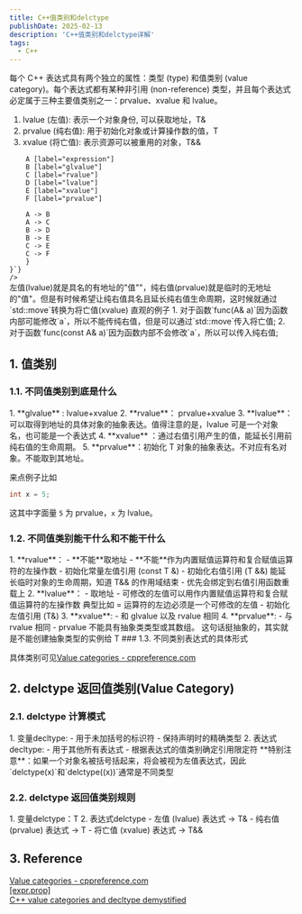 ```yaml
---
title: C++值类别和delctype
publishDate: 2025-02-13
description: 'C++值类别和delctype详解'
tags:
  - C++
---
```







每个 C++ 表达式具有两个独立的属性：类型 (type) 和值类别 (value category)。每个表达式都有某种非引用 (non-reference) 类型，并且每个表达式必定属于三种主要值类别之一：prvalue、xvalue 和 lvalue。
<Steps>
1. lvalue (左值): 表示一个对象身份, 可以获取地址，T&
2. prvalue (纯右值): 用于初始化对象或计算操作数的值，T
3. xvalue (将亡值): 表示资源可以被重用的对象，T&&
</Steps>

<div style={{
  width :"50%",
  height : "50%",
  margin : "0 auto"
}}>
	<Graphviz
	code={`digraph {
		rankdir=TB
		node [shape=box]
		
		A [label="expression"]
		B [label="glvalue"]
		C [label="rvalue"]
		D [label="lvalue"]
		E [label="xvalue"]
		F [label="prvalue"]
		
		A -> B
		A -> C
		B -> D
		B -> E
		C -> E
		C -> F
		}
	}`}
	/>
</div>

<Aside type='tip' title='以下是个人的理解'>  
左值(lvalue)就是具名的有地址的"值""，纯右值(prvalue)就是临时的无地址的"值"。但是有时候希望让纯右值具名且延长纯右值生命周期，这时候就通过`std::move`转换为将亡值(xvalue)  
直观的例子
1. 对于函数`func(A& a)`因为函数内部可能修改`a`，所以不能传纯右值，但是可以通过`std::move`传入将亡值;
2. 对于函数`func(const A& a)`因为函数内部不会修改`a`，所以可以传入纯右值;
</Aside>

## 1. 值类别

### 1.1. 不同值类别到底是什么
<Steps>
1. **glvalue** : lvalue+xvalue
2. **rvalue**： prvalue+xvalue  
3. **lvalue**：可以取得到地址的具体对象的抽象表达。值得注意的是，lvalue 可是一个对象名，也可能是一个表达式
4. **xvalue** ：通过右值引用产生的值，能延长引用前纯右值的生命周期。
5. **prvalue**：初始化 T 对象的抽象表达。不对应有名对象。不能取到其地址。
</Steps>

来点例子比如
```cpp
int x = 5;
```
这其中字面量 `5` 为 prvalue，`x` 为 lvalue。

### 1.2. 不同值类别能干什么和不能干什么
<Steps>
1. **rvalue**：
	- **不能**取地址
	- **不能**作为内置赋值运算符和复合赋值运算符的左操作数
	- 初始化常量左值引用 (const T &)
	- 初始化右值引用 (T &&)  
		能延长临时对象的生命周期，知道 T&& 的作用域结束  
	- 优先会绑定到右值引用函数重载上  
2. **lvalue**：
	- 取地址
	- 可修改的左值可以用作内置赋值运算符和复合赋值运算符的左操作数  
		典型比如 = 运算符的左边必须是一个可修改的左值
	- 初始化左值引用 (T&)  
3. **xvalue**:
	- 和 glvalue 以及 rvalue 相同  
4. **prvalue**:
	- 与 rvalue 相同
	- prvalue 不能具有抽象类类型或其数组。  
		这句话挺抽象的，其实就是不能创建抽象类型的实例给 T
</Steps>
### 1.3. 不同类别表达式的具体形式

具体类别可见[Value categories - cppreference.com](https://en.cppreference.com/w/cpp/language/value_category#xvalue)

## 2. delctype 返回值类别(Value Category)

### 2.1. delctype 计算模式
<Steps>
1. 变量decltype:
	- 用于未加括号的标识符
	- 保持声明时的精确类型
2. 表达式decltype:
	- 用于其他所有表达式
	- 根据表达式的值类别确定引用限定符  
</Steps>
**特别注意**：如果一个对象名被括号括起来，将会被视为左值表达式，因此`delctype(x)`和`delctype((x))`通常是不同类型

### 2.2. delctype 返回值类别规则
<Steps>
1. 变量delctype：T
2. 表达式delctype
	- 左值 (lvalue) 表达式 → T&
	- 纯右值 (prvalue) 表达式 → T
	- 将亡值 (xvalue) 表达式 → T&&
</Steps>

## 3. Reference

[Value categories - cppreference.com](https://en.cppreference.com/w/cpp/language/value_category#xvalue)  
[\[expr.prop\]](https://timsong-cpp.github.io/cppwp/n4861/expr.prop#fig:basic.lval)  
[C++ value categories and decltype demystified](https://www.scs.stanford.edu/~dm/blog/decltype.html)
